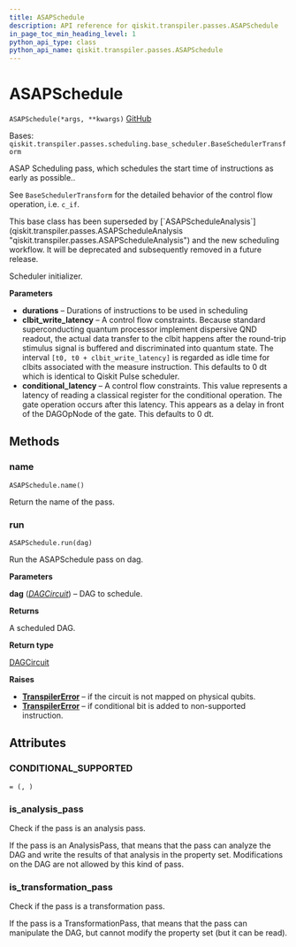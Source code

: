 ```yaml
---
title: ASAPSchedule
description: API reference for qiskit.transpiler.passes.ASAPSchedule
in_page_toc_min_heading_level: 1
python_api_type: class
python_api_name: qiskit.transpiler.passes.ASAPSchedule
---
```


# ASAPSchedule

<span id="qiskit.transpiler.passes.ASAPSchedule" />

`ASAPSchedule(*args, **kwargs)` [GitHub](https://github.com/qiskit/qiskit/tree/stable/0.23/qiskit/transpiler/passes/scheduling/asap.py "view source code")

Bases: `qiskit.transpiler.passes.scheduling.base_scheduler.BaseSchedulerTransform`

ASAP Scheduling pass, which schedules the start time of instructions as early as possible..

See `BaseSchedulerTransform` for the detailed behavior of the control flow operation, i.e. `c_if`.

<Admonition title="Note" type="note">
  This base class has been superseded by [`ASAPScheduleAnalysis`](qiskit.transpiler.passes.ASAPScheduleAnalysis "qiskit.transpiler.passes.ASAPScheduleAnalysis") and the new scheduling workflow. It will be deprecated and subsequently removed in a future release.
</Admonition>

Scheduler initializer.

**Parameters**

*   **durations** – Durations of instructions to be used in scheduling
*   **clbit\_write\_latency** – A control flow constraints. Because standard superconducting quantum processor implement dispersive QND readout, the actual data transfer to the clbit happens after the round-trip stimulus signal is buffered and discriminated into quantum state. The interval `[t0, t0 + clbit_write_latency]` is regarded as idle time for clbits associated with the measure instruction. This defaults to 0 dt which is identical to Qiskit Pulse scheduler.
*   **conditional\_latency** – A control flow constraints. This value represents a latency of reading a classical register for the conditional operation. The gate operation occurs after this latency. This appears as a delay in front of the DAGOpNode of the gate. This defaults to 0 dt.

## Methods

### name

<span id="qiskit.transpiler.passes.ASAPSchedule.name" />

`ASAPSchedule.name()`

Return the name of the pass.

### run

<span id="qiskit.transpiler.passes.ASAPSchedule.run" />

`ASAPSchedule.run(dag)`

Run the ASAPSchedule pass on dag.

**Parameters**

**dag** ([*DAGCircuit*](qiskit.dagcircuit.DAGCircuit "qiskit.dagcircuit.DAGCircuit")) – DAG to schedule.

**Returns**

A scheduled DAG.

**Return type**

[DAGCircuit](qiskit.dagcircuit.DAGCircuit "qiskit.dagcircuit.DAGCircuit")

**Raises**

*   [**TranspilerError**](qiskit.transpiler.TranspilerError "qiskit.transpiler.TranspilerError") – if the circuit is not mapped on physical qubits.
*   [**TranspilerError**](qiskit.transpiler.TranspilerError "qiskit.transpiler.TranspilerError") – if conditional bit is added to non-supported instruction.

## Attributes

<span id="qiskit.transpiler.passes.ASAPSchedule.CONDITIONAL_SUPPORTED" />

### CONDITIONAL\_SUPPORTED

`= (, )`

<span id="qiskit.transpiler.passes.ASAPSchedule.is_analysis_pass" />

### is\_analysis\_pass

Check if the pass is an analysis pass.

If the pass is an AnalysisPass, that means that the pass can analyze the DAG and write the results of that analysis in the property set. Modifications on the DAG are not allowed by this kind of pass.

<span id="qiskit.transpiler.passes.ASAPSchedule.is_transformation_pass" />

### is\_transformation\_pass

Check if the pass is a transformation pass.

If the pass is a TransformationPass, that means that the pass can manipulate the DAG, but cannot modify the property set (but it can be read).

